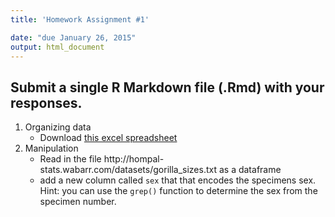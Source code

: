```yaml
---
title: 'Homework Assignment #1'

date: "due January 26, 2015"
output: html_document
---
```


## Submit a single R Markdown file (.Rmd) with your responses.

1. Organizing data
    * Download [this excel spreadsheet](datasets/bad_data_organization.xls)
2. Manipulation
    * Read in the file http://hompal-stats.wabarr.com/datasets/gorilla_sizes.txt as a dataframe
    * add a new column called `sex` that that encodes the specimens sex. Hint: you can use the `grep()` function to determine the sex from the specimen number.
    
